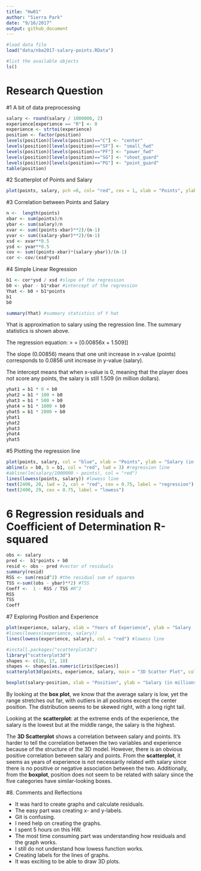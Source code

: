 ```yaml
---
title: "Hw01"
author: "Sierra Park"
date: "9/16/2017"
output: github_document
---
```


```r
#load data file
load("data/nba2017-salary-points.RData")

#list the available objects
ls()
```

# Research Question

#1 A bit of data preprocessing

```r
salary <- round(salary / 1000000, 2)
experience[experience == "R"] <- 0
experience <- strtoi(experience)
position <- factor(position)
levels(position)[levels(position)=="C"] <- "center"
levels(position)[levels(position)=="SF"] <- "small_fwd"
levels(position)[levels(position)=="PF"] <- "power_fwd"
levels(position)[levels(position)=="SG"] <- "shoot_guard"
levels(position)[levels(position)=="PG"] <- "point_guard"
table(position)
```

#2 Scatterplot of Points and Salary
```r
plot(points, salary, pch =6, col= "red", cex = 1, xlab = "Points", ylab = "Salary (in millions)", main = "Scatterplot of Points and Salary")

```

#3 Correlation between Points and Salary 
```r
n <-  length(points)
xbar <- sum(points)/n
ybar <- sum(salary)/n
xvar <- sum((points-xbar)**2)/(n-1)
yvar <- sum((salary-ybar)**2)/(n-1)
xsd <- xvar**0.5
ysd <- yvar**0.5
cov <- sum((points-xbar)*(salary-ybar))/(n-1)
cor <- cov/(xsd*ysd)
```

#4 Simple Linear Regression
```r
b1 <- cor*ysd / xsd #slope of the regression
b0 <- ybar - b1*xbar #intercept of the regression
Yhat <- b0 + b1*points
b1
b0
```

```r
summary(Yhat) #summary statistics of Y hat
```
Yhat is approximation to salary using the regression line. The summary statistics is shown above. 

The regression equation:
>  \Y\hat{} = [0.00856x + 1.509]\]

The slope (0.00856) means that one unit increase in x-value (points) corresponds to 0.0856 unit increase in y-value (salary).

The intercept means that when x-value is 0, meaning that the player does not score any points, the salary is still 1.509 (in million dollars).
```r
yhat1 = b1 * 0 + b0
yhat2 = b1 * 100 + b0
yhat3 = b1 * 500 + b0
yhat4 = b1 * 1000 + b0
yhat5 = b1 * 2000 + b0
yhat1
yhat2
yhat3
yhat4
yhat5
```


#5 Plotting the regression line 
```r
plot(points, salary, col = "blue", xlab = "Points", ylab = "Salary (in millions)", main = "Regression and Lowess lines")
abline(a = b0, b = b1, col = "red", lwd = 3) #regression line
#abline(lm(salary/1000000 ~ points), col = "red")
lines(lowess(points, salary)) #lowess line
text(2400, 20, lwd = 2, col = "red", cex = 0.75, label = "regression")
text(2400, 29, cex = 0.75, label = "lowess")
```

# 6 Regression residuals and Coefficient of Determination R-squared
```r
obs <- salary
pred <-  b1*points + b0
resid <- obs - pred #vector of residuals
summary(resid)  
RSS <- sum(resid^2) #the residual sum of squares 
TSS <-sum((obs - ybar)**2) #TSS
Coeff <-  1 - RSS / TSS #R^2
RSS
TSS
Coeff

```

#7 Exploring Position and Experience 

```r
plot(experience, salary, xlab = "Years of Experience", ylab = "Salary (in millions)", main = "Scatterplot with lowess smooth")
#lines(lowess(experience, salary))
lines(lowess(experience, salary), col = "red") #lowess line

```

```r
#install.packages("scatterplot3d")
library("scatterplot3d")
shapes <- c(16, 17, 18)
shapes <- shapes[as.numeric(iris$Species)]
scatterplot3d(points, experience, salary, main = "3D Scatter Plot", color = "red")

```
```r
boxplot(salary~position, xlab = "Position", ylab = "Salary (in millions)")
```
By looking at the **box plot**, we know that the average salary is low, yet the range stretches out far, with outliers in all positions except the center position. 
The distribution seems to be skewed right, with a long right tail.

Looking at the **scatterplot**: at the extreme ends of the experience, the salary is the lowest but at the middle range, the salary is the highest.

The **3D Scatterplot** shows a correlation between salary and points. It's harder to tell the correlation between the two variables and experience because of the structure of the 3D model. However, there is an obvious positive correlation between salary and points. 
From the **scatterplot**, it seems as years of experience is not necessarily related with salary since there is no positive or negative association between the two. Additionally, from the **boxplot**, position does not seem to be related with salary since the five categories have similar-looking boxes. 


#8. Comments and Reflections 

* It was hard to create graphs and calculate residuals.
* The easy part was creating x- and y-labels.
* Git is confusing.
* I need help on creating the graphs.
* I spent 5 hours on this HW.
* The most time consuming part was understanding how residuals and the graph works.
* I still do not understand how lowess function works.
* Creating labels for the lines of graphs.
* It was exciting to be able to draw 3D plots. 

